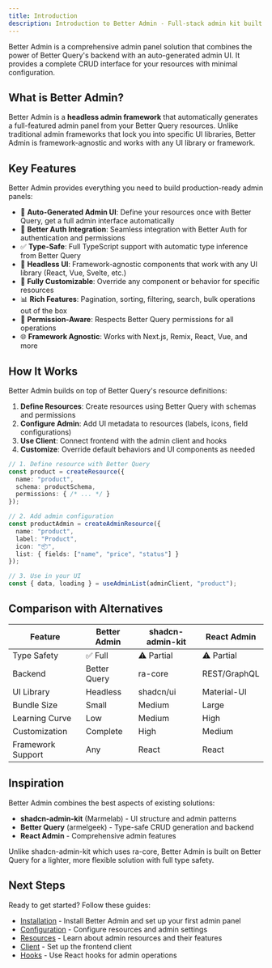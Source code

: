 ```yaml
---
title: Introduction
description: Introduction to Better Admin - Full-stack admin kit built on Better Query
---
```


Better Admin is a comprehensive admin panel solution that combines the power of Better Query's backend with an auto-generated admin UI. It provides a complete CRUD interface for your resources with minimal configuration.

## What is Better Admin?

Better Admin is a **headless admin framework** that automatically generates a full-featured admin panel from your Better Query resources. Unlike traditional admin frameworks that lock you into specific UI libraries, Better Admin is framework-agnostic and works with any UI library or framework.

## Key Features

Better Admin provides everything you need to build production-ready admin panels:

- 🚀 **Auto-Generated Admin UI**: Define your resources once with Better Query, get a full admin interface automatically
- 🔐 **Better Auth Integration**: Seamless integration with Better Auth for authentication and permissions
- ✅ **Type-Safe**: Full TypeScript support with automatic type inference from Better Query
- 🎨 **Headless UI**: Framework-agnostic components that work with any UI library (React, Vue, Svelte, etc.)
- 🔧 **Fully Customizable**: Override any component or behavior for specific resources
- 📊 **Rich Features**: Pagination, sorting, filtering, search, bulk operations out of the box
- 🎯 **Permission-Aware**: Respects Better Query permissions for all operations
- 🌐 **Framework Agnostic**: Works with Next.js, Remix, React, Vue, and more

## How It Works

Better Admin builds on top of Better Query's resource definitions:

1. **Define Resources**: Create resources using Better Query with schemas and permissions
2. **Configure Admin**: Add UI metadata to resources (labels, icons, field configurations)
3. **Use Client**: Connect frontend with the admin client and hooks
4. **Customize**: Override default behaviors and UI components as needed

```typescript
// 1. Define resource with Better Query
const product = createResource({
  name: "product",
  schema: productSchema,
  permissions: { /* ... */ }
});

// 2. Add admin configuration
const productAdmin = createAdminResource({
  name: "product",
  label: "Product",
  icon: "📦",
  list: { fields: ["name", "price", "status"] }
});

// 3. Use in your UI
const { data, loading } = useAdminList(adminClient, "product");
```

## Comparison with Alternatives

| Feature | Better Admin | shadcn-admin-kit | React Admin |
|---------|--------------|------------------|-------------|
| Type Safety | ✅ Full | ⚠️ Partial | ⚠️ Partial |
| Backend | Better Query | ra-core | REST/GraphQL |
| UI Library | Headless | shadcn/ui | Material-UI |
| Bundle Size | Small | Medium | Large |
| Learning Curve | Low | Medium | High |
| Customization | Complete | High | Medium |
| Framework Support | Any | React | React |

## Inspiration

Better Admin combines the best aspects of existing solutions:

- **shadcn-admin-kit** (Marmelab) - UI structure and admin patterns
- **Better Query** (armelgeek) - Type-safe CRUD generation and backend
- **React Admin** - Comprehensive admin features

Unlike shadcn-admin-kit which uses ra-core, Better Admin is built on Better Query for a lighter, more flexible solution with full type safety.

## Next Steps

Ready to get started? Follow these guides:

- [Installation](/docs/admin/installation) - Install Better Admin and set up your first admin panel
- [Configuration](/docs/admin/configuration) - Configure resources and admin settings
- [Resources](/docs/admin/resources) - Learn about admin resources and their features
- [Client](/docs/admin/client) - Set up the frontend client
- [Hooks](/docs/admin/hooks) - Use React hooks for admin operations
